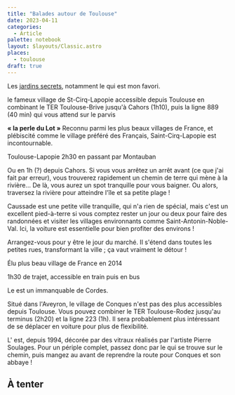 ```yaml
---
title: "Balades autour de Toulouse"
date: 2023-04-11
categories:
  - Article
palette: notebook
layout: $layouts/Classic.astro
places:
  - toulouse
draft: true
---
```


<GoogleMaps id="ChIJi70WATksrhIRxxShdzvfj-I" big />

<GoogleMaps id="ChIJC7eXebHCrRIR4PA7L5z2BgQ" big />

<GoogleMaps id="ChIJ-xR9VFeJrBIRoM4_L5z2BgQ" big />

Les [jardins secrets](https://www.cahorsvalleedulot.com/explorer/visitez-la-vallee-du-lot/une-journee-a-cahors/les-jardins-secrets/), notamment le <MapsMention id="ChIJx3X7lTyLrBIRqDQKGNcxT2Y" title="jardin mauresque"/> qui est mon favori.

<GoogleMaps id="ChIJQbDxAq3wrBIReGzzq5Nty_Y" big />

le fameux village de St-Cirq-Lapopie accessible depuis Toulouse en combinant le TER Toulouse-Brive jusqu'à Cahors (1h10), puis la ligne 889 (40 min) qui vous attend sur le parvis

**« la perle du Lot »** Reconnu parmi les plus beaux villages de France, et plébiscité comme le village préféré des Français, Saint-Cirq-Lapopie est incontournable.

Toulouse-Lapopie 2h30 en passant par Montauban

Ou en 1h (?) depuis Cahors. Si vous vous arrêtez un arrêt avant (ce que j'ai fait par erreur), vous trouverez rapidement un chemin de terre qui mène à la rivière... De là, vous aurez un spot tranquille pour vous baigner. Ou alors, traversez la rivière pour atteindre l'île et sa petite plage !

<GoogleMaps id="ChIJk5oaC4tBrBIRkNo7L5z2BgQ" big />

Caussade est une petite ville tranquille, qui n'a rien de spécial, mais c'est un excellent pied-à-terre si vous comptez rester un jour ou deux pour faire des randonnées et visiter les villages environnants comme Saint-Antonin-Noble-Val. Ici, la voiture est essentielle pour bien profiter des environs !

Arrangez-vous pour y être le jour du marché. Il s'étend dans toutes les petites rues, transformant la ville ; ça vaut vraiment le détour !

<GoogleMaps id="ChIJmRtYczjIrRIRcOQtgpW_W8Q" big />

Élu plus beau village de France en 2014

1h30 de trajet, accessible en train puis en bus

Le <MapsMention id="ChIJvSUtizPIrRIRsu0DP1qEjWY" title="Jardin des Paradis"/> est un immanquable de Cordes.

<GoogleMaps id="ChIJU91DC19hrRIRt3lg02JJvHU" big />

Situé dans l'Aveyron, le village de Conques n'est pas des plus accessibles depuis Toulouse. Vous pouvez combiner le TER Toulouse-Rodez jusqu'au terminus (2h20) et la ligne 223 (1h). Il sera probablement plus intéressant de se déplacer en voiture pour plus de flexibilité.

L'<MapsMention id="ChIJXdvQrxljrRIR64JtFfsoE2c" /> est, depuis 1994, décorée par des vitraux réalisés par l'artiste Pierre Soulages. Pour un périple complet, passez donc par le <MapsMention id="ChIJo9BLwpd9shIRdt65pwY373I" /> qui se trouve sur le chemin, puis mangez au <MapsMention id="ChIJq6qq_Zd9shIRRy41VJR3CQ0" /> avant de reprendre la route pour Conques et son abbaye !

## À tenter

<GoogleMaps id="ChIJ6WOU3uYNrBIRCDklkzcV-8c" big />

<GoogleMaps id="ChIJE1sZ0jE4rBIRxU93uk9AARM" big />

<GoogleMaps id="ChIJVSAg_TVJrBIRMNM7L5z2BgQ" big />
